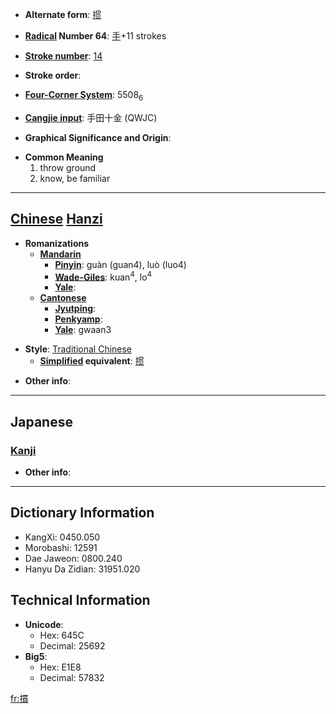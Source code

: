 * '''Alternate form''': [[掼]]

* '''[[Wiktionary:Chinese radical index| Radical]] Number 64''': [[Wiktionary:Chinese radical index 手|手]]+11 strokes

* '''[[Wiktionary:Chinese total strokes index|Stroke number]]''': [[Wiktionary:Chinese total strokes index 14|14]]

* '''Stroke order''': 

* '''[[Wiktionary:Chinese four corner index|Four-Corner System]]''': 5508<sub>6</sub>

* '''[[Wiktionary:Chinese Cangjie index|Cangjie input]]''': 手田十金 (QWJC)

* '''Graphical Significance and Origin''': 

* '''Common Meaning'''
*#throw ground
*# know, be familiar


----

== [[Chinese]] [[Hanzi]] ==

* '''Romanizations'''
** '''[[Mandarin]]'''
*** '''[[Pinyin]]''': guàn (guan4), luò (luo4)
*** '''[[Wade-Giles]]''': kuan<sup>4</sup>, lo<sup>4</sup>
*** '''[[Yale]]''': 
** '''[[Cantonese]]'''
*** '''[[Jyutping]]''':
*** '''[[Penkyamp]]''': 
*** '''[[Yale]]''': gwaan3

* '''Style''': [[Traditional Chinese]] 
** '''[[Simplified Chinese|Simplified]] equivalent''': [[掼]]

* '''Other info''': 

----

==Japanese==
===[[Kanji]]===
{{kanji|on readings=[[かん]] (kan)|kun readings=[[ならう]] (narau)}}

* '''Other info''':  

----

== Dictionary Information ==

* KangXi: 0450.050
* Morobashi: 12591
* Dae Jaweon: 0800.240
* Hanyu Da Zidian: 31951.020

== Technical Information ==

* '''Unicode''':
** Hex: 645C
** Decimal: 25692
* '''Big5''':
** Hex: E1E8
** Decimal: 57832

[[fr:摜]]